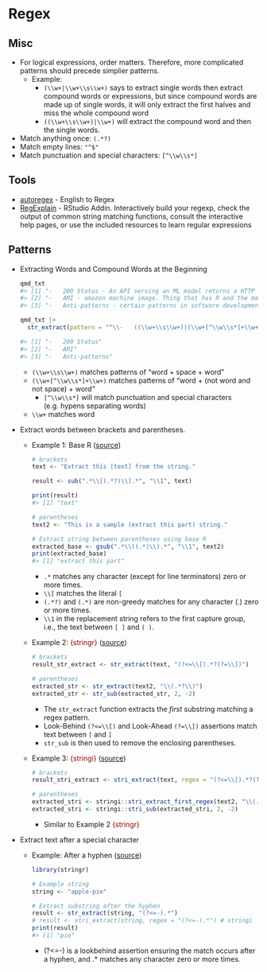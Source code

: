 # Regex {#sec-regex .unnumbered}

## Misc {#sec-regex-misc .unnumbered}

-   For logical expressions, order matters. Therefore, more complicated patterns should precede simplier patterns.
    -   [Example]{.ribbon-highlight}:
        -   `(\\w+|\\w+\\s\\w+)` says to extract single words then extract compound words or expressions, but since compound words are made up of single words, it will only extract the first halves and miss the whole compound word
        -   `((\\w+\\s\\w+)|\\w+)` will extract the compound word and then the single words.
-   Match anything once: `(.*?)`
-   Match empty lines: `"^$"`
-   Match punctuation and special characters: `[^\\w\\s*]`

## Tools {#sec-regex-tools .unnumbered}

-   [autoregex](https://www.autoregex.xyz/) - English to Regex
-   [RegExplain](https://github.com/gadenbuie/regexplain) - RStudio Addin. Interactively build your regexp, check the output of common string matching functions, consult the interactive help pages, or use the included resources to learn regular expressions

## Patterns {#sec-regex-pats .unnumbered}

-   Extracting Words and Compound Words at the Beginning

    ``` r
    qmd_txt
    #> [1] "-   200 Status - An API serving an ML model returns a HTTP 200 OK success status response code indicates that the request has succeeded." 
    #> [2] "-   AMI - amazon machine image. Thing that has R and the main packages you need to load onto the cloud server"
    #> [3] "-   Anti-patterns - certain patterns in software development that are considered bad programming practices."
    ```

    ``` r
    qmd_txt |> 
      str_extract(pattern = "^\\-   ((\\w+\\s\\w+)|(\\w+[^\\w\\s*]+\\w+)|\\w+)")

    #> [1] "-   200 Status"                 
    #> [2] "-   AMI"          
    #> [3] "-   Anti-patterns"
    ```

    -   `(\\w+\\s\\w+)` matches patterns of "word + space + word"
    -   `(\\w+[^\\w\\s*]+\\w+)` matches patterns of "word + (not word and not space) + word"
        -   `[^\\w\\s*]` will match punctuation and special characters (e.g. hypens separating words)
    -   `\\w+` matches word

-   Extract words between brackets and parentheses.

    -   [Example 1]{.ribbon-highlight}: Base R ([source](https://www.spsanderson.com/steveondata/posts/2024-06-25/))

        ``` .r
        # brackets
        text <- "Extract this [text] from the string."

        result <- sub(".*\\[(.*?)\\].*", "\\1", text)

        print(result)
        #> [1] "text"

        # parentheses
        text2 <- "This is a sample (extract this part) string."

        # Extract string between parentheses using base R
        extracted_base <- gsub(".*\\((.*)\\).*", "\\1", text2)
        print(extracted_base)
        #> [1] "extract this part"
        ```

        -   `.*` matches any character (except for line terminators) zero or more times.
        -   `\\[` matches the literal `[`
        -   `(.*?)` and `(.*)` are non-greedy matches for any character (.) zero or more times.
        -   `\\1` in the replacement string refers to the first capture group, i.e., the text between `[ ]` and `( )`.

    -   [Example 2]{.ribbon-highlight}: [{stringr}]{style="color: #990000"} ([source](https://www.spsanderson.com/steveondata/posts/2024-06-25/))

        ``` r
        # brackets
        result_str_extract <- str_extract(text, "(?<=\\[).*?(?=\\])")

        # parentheses
        extracted_str <- str_extract(text2, "\\(.*?\\)")
        extracted_str <- str_sub(extracted_str, 2, -2)
        ```

        -   The `str_extract` function extracts the *first* substring matching a regex pattern.
        -   Look-Behind `(?<=\\[)` and Look-Ahead `(?=\\])` assertions match text between `[` and `]`
        -   `str_sub` is then used to remove the enclosing parentheses.

    -   [Example 3]{.ribbon-highlight}: [{stringi}]{style="color: #990000"} ([source](https://www.spsanderson.com/steveondata/posts/2024-06-25/))

        ``` r
        # brackets
        result_stri_extract <- stri_extract(text, regex = "(?<=\\[).*?(?=\\])")

        # parentheses
        extracted_stri <- stringi::stri_extract_first_regex(text2, "\\(.*?\\)")
        extracted_stri <- stringi::stri_sub(extracted_stri, 2, -2)
        ```

        -   Similar to Example 2 [{stringr}]{style="color: #990000"}

-   Extract text after a special character

    -   [Example]{.ribbon-highlight}: After a hyphen ([source](https://www.r-bloggers.com/2024/07/how-to-extract-string-after-a-specific-character-in-r/))

        ``` r
        library(stringr)

        # Example string
        string <- "apple-pie"

        # Extract substring after the hyphen
        result <- str_extract(string, "(?<=-).*")
        # result <- stri_extract(string, regex = "(?<=-).*") # stringi
        print(result) 
        #> [1] "pie"
        ```

        -   [(?\<=-)]{.arg-text} is a lookbehind assertion ensuring the match occurs after a hyphen, and [.\*]{.arg-text} matches any character zero or more times.
